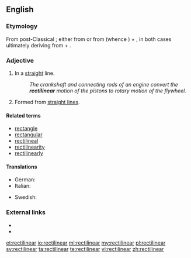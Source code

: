 ==English==

===Etymology===
From post-Classical {{etyl|la|en}}; either from {{term|rectilinearis|rectilīneāris|lang=la}} or from {{term|rectilineus|rectilīneus|lang=la}} (whence {{term|rectiline|lang=en}}) + {{term|-ar|lang=en}}, in both cases ultimately deriving from {{term|rectus||straight|lang=la}} + {{term|linea|līnea|line|lang=la}}.

===Adjective===
{{en-adj}}

# In a [[straight]] line.
#: ''The crankshaft and connecting rods of an engine convert the '''rectilinear''' motion of the pistons to rotary motion of the flywheel.''
# {{geometry|arts}} Formed from [[straight line]]s.

====Related terms====
* [[rectangle]]
* [[rectangular]]
* [[rectilineal]]
* [[rectilinearity]]
* [[rectilinearly]]

====Translations====
{{trans-top|in a straight line}}
* German: {{t-|de|geradlinig}}
* Italian: {{t-|it|rettilineo}}
{{trans-mid}}
* Swedish: {{t+|sv|rätlinjig}}
{{trans-bottom}}

===External links===
* {{R:Century 1911}}
* {{R:OneLook}}

[[et:rectilinear]]
[[io:rectilinear]]
[[ml:rectilinear]]
[[my:rectilinear]]
[[pl:rectilinear]]
[[sv:rectilinear]]
[[ta:rectilinear]]
[[te:rectilinear]]
[[vi:rectilinear]]
[[zh:rectilinear]]